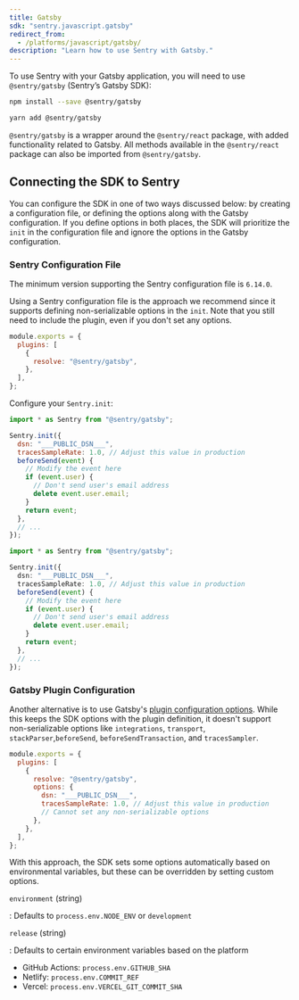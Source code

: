 ```yaml
---
title: Gatsby
sdk: "sentry.javascript.gatsby"
redirect_from:
  - /platforms/javascript/gatsby/
description: "Learn how to use Sentry with Gatsby."
---
```


To use Sentry with your Gatsby application, you will need to use `@sentry/gatsby` (Sentry’s Gatsby SDK):

```bash {tabTitle:NPM}
npm install --save @sentry/gatsby
```

```bash {tabTitle:Yarn}
yarn add @sentry/gatsby
```

<Note>

`@sentry/gatsby` is a wrapper around the `@sentry/react` package, with added functionality related to Gatsby. All methods available in the `@sentry/react` package can also be imported from `@sentry/gatsby`.

</Note>

## Connecting the SDK to Sentry

You can configure the SDK in one of two ways discussed below: by creating a configuration file, or defining the options along with the Gatsby configuration. If you define options in both places, the SDK will prioritize the `init` in the configuration file and ignore the options in the Gatsby configuration.

### Sentry Configuration File

<Note>

The minimum version supporting the Sentry configuration file is `6.14.0`.

</Note>

Using a Sentry configuration file is the approach we recommend since it supports defining non-serializable options in the `init`. Note that you still need to include the plugin, even if you don't set any options.

```javascript {filename:gatsby-config.js}
module.exports = {
  plugins: [
    {
      resolve: "@sentry/gatsby",
    },
  ],
};
```

Configure your `Sentry.init`:

```javascript {filename:sentry.config.js}
import * as Sentry from "@sentry/gatsby";

Sentry.init({
  dsn: "___PUBLIC_DSN___",
  tracesSampleRate: 1.0, // Adjust this value in production
  beforeSend(event) {
    // Modify the event here
    if (event.user) {
      // Don't send user's email address
      delete event.user.email;
    }
    return event;
  },
  // ...
});
```

```typescript {filename:sentry.config.ts}
import * as Sentry from "@sentry/gatsby";

Sentry.init({
  dsn: "___PUBLIC_DSN___",
  tracesSampleRate: 1.0, // Adjust this value in production
  beforeSend(event) {
    // Modify the event here
    if (event.user) {
      // Don't send user's email address
      delete event.user.email;
    }
    return event;
  },
  // ...
});
```

### Gatsby Plugin Configuration

Another alternative is to use Gatsby's [plugin configuration options](https://www.gatsbyjs.com/docs/how-to/plugins-and-themes/using-a-plugin-in-your-site/#using-plugin-configuration-options). While this keeps the SDK options with the plugin definition, it doesn't support non-serializable options like `integrations`, `transport`, `stackParser`,`beforeSend`, `beforeSendTransaction`, and `tracesSampler`.

```javascript {filename:gatsby-config.js}
module.exports = {
  plugins: [
    {
      resolve: "@sentry/gatsby",
      options: {
        dsn: "___PUBLIC_DSN___",
        tracesSampleRate: 1.0, // Adjust this value in production
        // Cannot set any non-serializable options
      },
    },
  ],
};
```

With this approach, the SDK sets some options automatically based on environmental variables, but these can be overridden by setting custom options.

`environment` (string)

: Defaults to `process.env.NODE_ENV` or `development`

`release` (string)

: Defaults to certain environment variables based on the platform

- GitHub Actions: `process.env.GITHUB_SHA`
- Netlify: `process.env.COMMIT_REF`
- Vercel: `process.env.VERCEL_GIT_COMMIT_SHA`
